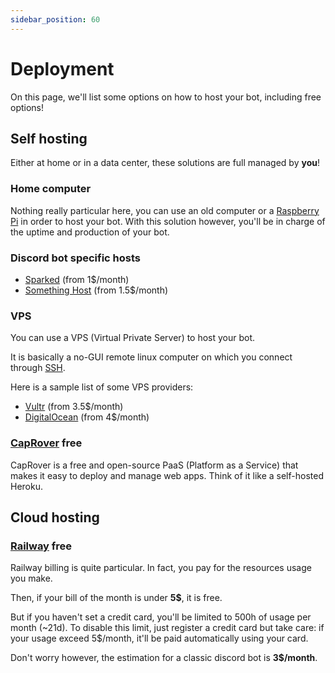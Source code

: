 ```yaml
---
sidebar_position: 60
---
```



# Deployment

On this page, we'll list some options on how to host your bot, including free options!

## Self hosting

Either at home or in a data center, these solutions are full managed by **you**! 

### Home computer

Nothing really particular here, you can use an old computer or a [Raspberry Pi](https://www.raspberrypi.com/) in order to host your bot. With this solution however, you'll be in charge of the uptime and production of your bot.

### Discord bot specific hosts

- [Sparked](https://sparkedhost.com/discord-bot-hosting) (from 1$/month)
- [Something Host](https://something.host/en/products/discord-bot-hosting/?utm_source=geekflare&utm_medium=bot_hosting_platforms) (from 1.5$/month)

### VPS

You can use a VPS (Virtual Private Server) to host your bot.

It is basically a no-GUI remote linux computer on which you connect through [SSH](https://wikipedia.org/wiki/Secure_Shell).

Here is a sample list of some VPS providers:
- [Vultr](https://www.vultr.com/) (from 3.5$/month)
- [DigitalOcean](https://www.digitalocean.com/pricing/droplets) (from 4$/month)

### [CapRover](https://caprover.com/) <Badge>free</Badge>

CapRover is a free and open-source PaaS (Platform as a Service) that makes it easy to deploy and manage web apps. Think of it like a self-hosted Heroku.

## Cloud hosting

### [Railway](https://railway.app/) <Badge>free</Badge>

Railway billing is quite particular. In fact, you pay for the resources usage you make.

Then, if your bill of the month is under **5$**, it is free.<br/>

But if you haven't set a credit card, you'll be limited to 500h of usage per month (~21d). To disable this limit, just register a credit card but take care: if your usage exceed 5$/month, it'll be paid automatically using your card.

Don't worry however, the estimation for a classic discord bot is **3$/month**.
